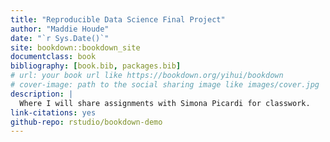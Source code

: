 ```yaml
--- 
title: "Reproducible Data Science Final Project"
author: "Maddie Houde"
date: "`r Sys.Date()`"
site: bookdown::bookdown_site
documentclass: book
bibliography: [book.bib, packages.bib]
# url: your book url like https://bookdown.org/yihui/bookdown
# cover-image: path to the social sharing image like images/cover.jpg
description: |
  Where I will share assignments with Simona Picardi for classwork.
link-citations: yes
github-repo: rstudio/bookdown-demo
---
```

